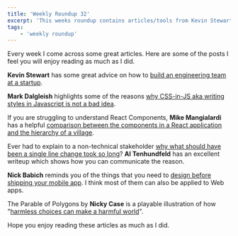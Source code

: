 ```yaml
---
title: 'Weekly Roundup 32'
excerpt: 'This weeks roundup contains articles/tools from Kevin Stewart, Mark Dalgleish, Mike Mangialardi, Al Tenhundfeld, Nick Babich and Nicky Case'
tags:
    - 'weekly roundup'
---
```


Every week I come across some great articles. Here are some of the posts I feel you will enjoy reading as much as I did.

**Kevin Stewart** has some great advice on how to [build an engineering team at a startup](https://increment.com/teams/how-to-build-a-startup-engineering-team/).

**Mark Dalgleish** highlights some of the reasons [why CSS-in-JS aka writing styles in Javascript is not a bad idea](https://medium.com/seek-blog/a-unified-styling-language-d0c208de2660).

If you are struggling to understand React Components, **Mike Mangialardi** has a helpful [comparison between the components in a React application and the hierarchy of a village](https://medium.com/coding-artist/how-pure-css-images-helped-me-understand-react-components-3ad7b05051b0).

Ever had to explain to a non-technical stakeholder [why what should have been a single line change took so long](https://www.simplethread.com/dear-client-heres-why-that-change-took-so-long/)? **Al Tenhundfeld** has an excellent writeup which shows how you can communicate the reason.

**Nick Babich** reminds you of the things that you need to [design before shipping your mobile app](https://uxplanet.org/30-things-we-often-forget-when-designing-mobile-apps-ae30cc3b2c6b). I think most of them can also be applied to Web apps.

The Parable of Polygons by **Nicky Case** is a playable illustration of how "[harmless choices can make a harmful world](https://ncase.me/polygons/https://ncase.me/polygons/)".

Hope you enjoy reading these articles as much as I did.
